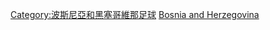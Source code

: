 {{Commons cat|Association football clubs of Bosnia and Herzegovina}}

[[Category:波斯尼亞和黑塞哥維那足球|Category:波斯尼亞和黑塞哥維那足球]]
[[Category:各國足球會|Bosnia and Herzegovina]]